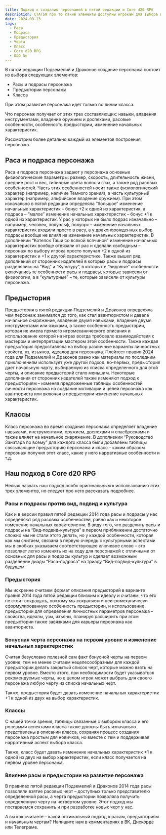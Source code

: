 ```yaml
---
title: Подход к созданию персонажей в пятой редакции и Core d20 RPG
description: СТАТЬЯ про то какие элементы доступны игрокам для выбора при создании персонажа в пятой редакции Подземелий и Драконов, а также про наш подход в Core d20 RPG
date: 2024-03-13
tags:
  - Раса
  - Подраса
  - Предыстория
  - Черта
  - Класс
  - Core d20 RPG
  - D&D 5e
---
```


В пятой редакции Подземелий и Драконов создание персонажа состоит из выбора следующих элементов:

- Расы и подрасы персонажа
- Предыстории персонажа
- Класса

При этом развитие персонажа идет только по линии класса.

Что персонаж получает от этих трех составляющих: навыки, владения инструментами, владение оружием и доспехами, расовые особенности, особенность предыстории, изменение начальных характеристик.

Рассмотрим более детально каждый из элементов построения персонажа.

## Раса и подраса персонажа

Раса и подраса персонажа задают у персонажа основные физиологические параметры: размер, скорость, длительность жизни, средние рост и вес, типичные цвета волос и глаз, а также ряд расовых особенностей. Часть этих особенностей носит также физиологический характер (например, наличие Темного зрения), а часть культурный характер (например, эльфийское владение оружием). При этом изначально в пятой редакции определяла “большое” изменение начальных характеристик – бонус +2 к одной из характеристик, а подраса – “малое” изменение начальных характеристик – бонус +1 к одной из характеристик. У рас у которых не было подрас изначально – например, человек, полуэльф, полуорк – изменение начальных характеристик входили просто в расу, а у драконорожденных выбор подрасы вообще не влиял на изменение начальных характеристик. В дополнении “Котелок Таши со всякой всячиной” изменение начальных характеристик вообще отвязали от рас и сделали свободным – персонаж по выбору игрока просто получал +2 к одной из характеристик и +1 к другой характеристике. Также вышел ряд дополнений от сторонних издателей в которых расы и подрасы разделялись на “Вид” и “Культуру”, в которых в “видовые” особенности включались те особенности расы и подрасы, которые зависели от физиологии, а в “культурные” – те, которые зависели от культуры персонажа.

## Предыстория

Предыстория в пятой редакции Подземелий и Драконов определяла чем персонаж занимался до того, как стал авантюристом и давала начальное снаряжение, владение двумя навыками, владение двумя инструментами или языками, а также особенность предыстории, которая не имела прямого игромеханического описания и использование которой на играх всегда требовало взаимодействия с мастером и интерпретации мастером этой особенности. Также каждая предыстория предоставляла на выбор различные варианты личностных свойств, уз, изъянов, идеалов для персонажа. Плейтест правил 2024 года для Подземелий и Драконов равно как материалы по последним приключениям использует уже другой подход: во-первых, предыстория дает начальную чарту, выбираемую из списка определенного для этой черты, и описание предысторий стало меньшим. Некоторые дополнения от сторонних издателей также изменяют подход к предысториям – изменяя предложенные таблицы особенностей личности персонажа на создание мотивации и целей персонажа как авантюриста или включая в предыстории изменение начальных характеристик.

## Классы

Класс персонажа во время создания персонажа определяет владение навыками, инструментами, оружием, доспехами и спасбросками и также влияет на начальное снаряжение. В дополнении “Руководство Занатара по всему” для каждого класса были добавлены таблицы связывающие предысторию персонажа и класс – каким образом персонаж получил этот класс, какие у него нарративные особенности и т.д.

## Наш подход в Core d20 RPG

Нельзя назвать наш подход особо оригинальным к использованию этих трех элементов, но следует про него рассказать подробнее.

### Расы и подрасы против вид, подвид и культура

Как и в версии правил пятой редакции 2014 года расы и подрасы у нас определяют ряд расовых особенностей, равно как и некоторое изменение начальных характеристик. В виду того, что разделить расы и подрасы на “Вид-подвид-культура” в первом приближении достаточно сложно мы не стали этого делать, но у каждой особенности, которая как мы считаем, связана в первую очередь с культурными аспектами мы в скобках указываем соответствующее ключевое слово – это позволяет легко изменять их на ходу для персонажей с отличными от основных для расы и подрасы культур и сделает возможным разделение диады “Раса-подраса” на триаду “Вид-подвид-культура” в будущем.

### Предыстория

Мы искренне считаем формат описания предысторий в варианте правил 2014 года пятой редакции близким к идеалу и считаем, что его не стоит сокращать, поэтому мы сохраняем и неигромеханически сформулированную особенность предыстории, и использование предыстории для определения личностных параметров персонажа – свойства, идеалы, узы, изъяны, планируя расширить при этом предыстории также завязками для карьеры персонажа как авантюриста.

### Бонусная черта персонажа на первом уровне и изменение начальных характеристик

Считая безусловно полезной сам факт бонусной черты на первом уровне, тем не менее считаем нецелесообразным для каждой предыстории делать закрытый список черт, которые можно взять на первом уровне. Вместо этого, при необходимости будет указываться рекомендуемые черты, но в целом игрок может выбрать для своего персонажа любую черту из списка начальных черт.

Также, предыстория будет давать изменение начальных характеристик +1 к одной из двух на выбор характеристик.

### Классы

С нашей точки зрения, таблицы связанные с выбором класса и его ролевыми аспектами класса также должны быть изначально представлены в описании класса, сохраняя процесс создания персонажа простым для новичков, но вместе с тем и поддерживая нарративный аспект выбора класса.

Также, класс будет давать изменение начальных характеристик +1 к одной из двух на выбор характеристик, если класс получается на первом уровне персонажа.

### Влияние расы и предыстории на развитие персонажа

В правилах пятой редакции Подземелий и Драконов 2014 года расы позволяли взятие расовых черт – доступных только представителю определенной расы, а черта предыстории позволяла получить определенную черту на четвертом уровне. Этот подход мы постараемся сохранить и при разработке новых черт у нас.

А вы как считаете – какой оптимальный подход к расам, предысториям и начальным чертам? Напишите нам в комментариях в ВК, Дискорде или Телеграме.
